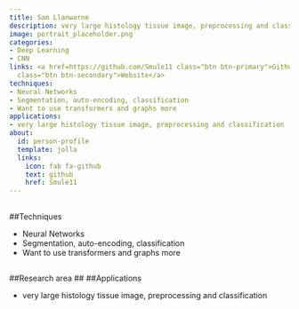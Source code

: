 ```yaml
---
title: Sam Llanwarne
description: very large histology tissue image, preprocessing and classification
image: portrait_placeholder.png
categories:
- Deep Learning
- CNN
links: <a href=https://github.com/Smule11 class="btn btn-primary">Github</a><a href=https://ai-medical.leeds.ac.uk/home/student-profiles/
  class="btn btn-secondary">Website</a>
techniques:
- Neural Networks
- Segmentation, auto-encoding, classification
- Want to use transformers and graphs more
applications:
- very large histology tissue image, preprocessing and classification
about:
  id: person-profile
  template: jolla
  links:
    icon: fab fa-github
    text: github
    href: Smule11
---
```

   
:::{#person-profile}
:::
   
##
##Techniques
   
- Neural Networks
- Segmentation, auto-encoding, classification
- Want to use transformers and graphs more
   
##
##Research area
##
##Applications
   
- very large histology tissue image, preprocessing and classification
